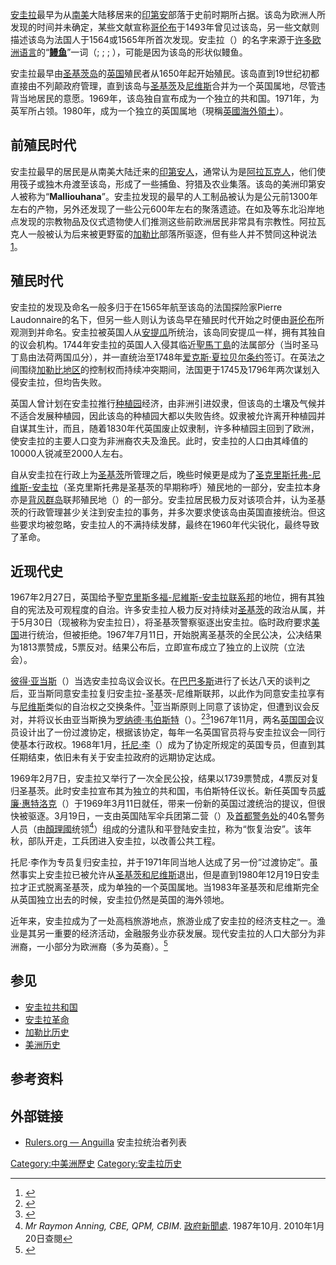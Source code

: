 [[安圭拉|安圭拉]]最早为从[[南美|南美]]大陆移居来的[[印第安|印第安]]部落于史前时期所占据。该岛为欧洲人所发现的时间并未确定，某些文献宣称[[哥伦布|哥伦布]]于1493年曾见过该岛，另一些文献则描述该岛为法国人于1564或1565年所首次发现。安圭拉（{{lang|en|Anguilla}}）的名字来源于[[罗曼语族|许多欧洲语言]]的“'''[[鳗鱼|鳗鱼]]'''”一词（{{lang-la|'''Anguilla'''}}; {{lang-es|anguila}}; {{lang-fr|anguille}}; {{lang-it|anguilla}}），可能是因为该岛的形状似鳗鱼。

安圭拉最早由[[圣基茨岛|圣基茨岛]]的[[英国|英国]]殖民者从1650年起开始殖民。该岛直到19世纪初都直接由不列颠政府管理，直到该岛与[[圣基茨岛|圣基茨]]及[[尼维斯|尼维斯]]合并为一个英国属地，尽管违背当地居民的意愿。1969年，该岛独自宣布成为一个独立的共和国。1971年，为英军所占领。1980年，成为一个独立的英国属地（現稱[[英國海外領土|英國海外領土]]）。

== 前殖民时代 ==
安圭拉最早的居民是从南美大陆迁来的[[印第安人|印第安人]]，通常认为是[[阿拉瓦克人|阿拉瓦克人]]，他们使用筏子或独木舟渡至该岛，形成了一些捕鱼、狩猎及农业集落。该岛的美洲印第安人被称为“'''Malliouhana'''”。安圭拉发现的最早的人工制品被认为是公元前1300年左右的产物，另外还发现了一些公元600年左右的聚落遗迹。在如{{lang|en|Big Springs}}及{{lang|en|Fountain Cavern}}等东北沿岸地点发现的宗教物品及仪式遗物使人们推测这些前欧洲居民非常具有宗教性。阿拉瓦克人一般被认为后来被更野蛮的[[加勒比人|加勒比]]部落所驱逐，但有些人并不赞同这种说法[https://web.archive.org/web/20050827040910/http://net.ai/precolumbian.html]。

== 殖民时代 ==
安圭拉的发现及命名一般多归于在1565年航至该岛的法国探险家Pierre Laudonnaire的名下，但另一些人则认为该岛早在殖民时代开始之时便由[[哥伦布|哥伦布]]所观测到并命名。安圭拉被英国人从[[安地卡島|安提瓜]]所统治，该岛同安提瓜一样，拥有其独自的议会机构。1744年安圭拉的英国人入侵其临近[[圣马丁岛_(加勒比海)|聖馬丁島]]的法属部分（当时圣马丁島由法荷两国瓜分），并一直统治至1748年[[第二亚琛和约|爱克斯·夏拉贝尔条约]]签订。在英法之间围绕[[加勒比地区|加勒比地区]]的控制权而持续冲突期间，法国更于1745及1796年两次谋划入侵安圭拉，但均告失败。

英国人曾计划在安圭拉推行[[种植园|种植园]]经济，由非洲引进奴隶，但该岛的土壤及气候并不适合发展种植园，因此该岛的种植园大都以失败告终。奴隶被允许离开种植园并自谋其生计，而且，随着1830年代英国废止奴隶制，许多种植园主回到了欧洲，使安圭拉的主要人口变为非洲裔农夫及渔民。此时，安圭拉的人口由其峰值的10000人锐减至2000人左右。

自从安圭拉在行政上为[[圣基茨|圣基茨]]所管理之后，晚些时候更是成为了[[聖克里斯多福-尼維斯-安圭拉|圣克里斯托弗-尼维斯-安圭拉]]（圣克里斯托弗是圣基茨的早期称呼）殖民地的一部分，安圭拉本身亦是[[背风群岛_(加勒比海)|背风群岛]]联邦殖民地（{{lang|en|Federal Colony of the Leeward Islands}}）的一部分。安圭拉居民极力反对该项合并，认为圣基茨的行政管理甚少关注到安圭拉的事务，并多次要求使该岛由英国直接统治。但这些要求均被忽略，安圭拉人的不满持续发酵，最终在1960年代尖锐化，最终导致了革命。

== 近现代史 ==
1967年2月27日，英国给予[[聖克里斯多福-尼維斯-安圭拉|聖克里斯多福-尼維斯-安圭拉]][[联系邦|联系邦]]的地位，拥有其独自的宪法及可观程度的自治。许多安圭拉人极力反对持续对[[圣基茨|圣基茨]]的政治从属，并于5月30日（现被称为安圭拉日），将圣基茨警察驱逐出安圭拉。临时政府要求[[美国|美国]]进行统治，但被拒绝。1967年7月11日，开始脱离圣基茨的全民公决，公决结果为1813票赞成，5票反对。结果公布后，立即宣布成立了独立的上议院（立法会）。

[[彼得·亚当斯|彼得·亚当斯]]（{{lang|en|Peter Adams}}）当选安圭拉岛议会议长。在[[巴巴多斯|巴巴多斯]]进行了长达八天的谈判之后，亚当斯同意安圭拉复归安圭拉-圣基茨-尼维斯联邦，以此作为同意安圭拉享有与[[尼维斯|尼维斯]]类似的自治权之交换条件。<ref name="modestobee">{{cite news
|title=Anguilla goes back to union
|url=http://news.google.com/newspapers?id=HxExAAAAIBAJ&sjid=6eAFAAAAIBAJ&dq=anguilla%20peter-adams&pg=6076%2C330405
|newspaper=[[The_Modesto_Bee|The Modesto Bee]] |date=August 1, 1967 |accessdate=June 5, 2012}}</ref>亚当斯原则上同意了该协定，但遭到议会反对，并将议长由亚当斯换为[[罗纳德·韦伯斯特|罗纳德·韦伯斯特]]（{{lang|en|Ronald Webster}}）。<ref name="newscourier">{{cite news
|title=Anguilla levels warning at force
|url=http://news.google.com/newspapers?id=Kn1JAAAAIBAJ&sjid=lwsNAAAAIBAJ&dq=anguilla%20peter%20adams&pg=2384%2C2545725
|newspaper=[[The_News_and_Courier|The News and Courier]] |date=August 12, 1967 |accessdate=June 5, 2012}}
</ref><ref name="leaderpost">{{cite news
|title=Anguilla seeks permanent ally
|last=Berrellez
|first=Robert
|url=http://news.google.com/newspapers?id=WepUAAAAIBAJ&sjid=lzwNAAAAIBAJ&dq=anguilla%20peter-adams&pg=2408%2C1612310
|newspaper=[[The_Leader-Post|The Leader-Post]]
|date=September 9, 1967
|accessdate=June 5, 2012
|archive-date=2016-04-29
|archive-url=https://web.archive.org/web/20160429084532/https://news.google.com/newspapers?id=WepUAAAAIBAJ&sjid=lzwNAAAAIBAJ&dq=anguilla%20peter-adams&pg=2408,1612310
|dead-url=no
}}</ref>1967年11月，两名[[英国国会|英国国会]]议员设计出了一份过渡协定，根据该协定，每年一名英国官员将与安圭拉议会一同行使基本行政权。1968年1月，[[托尼·李|托尼·李]]（{{lang|en|Tony Lee}}）成为了协定所规定的英国专员，但直到其任期结束，依旧未有关于安圭拉政府的远期协定达成。

1969年2月7日，安圭拉又举行了一次全民公投，结果以1739票赞成，4票反对复归圣基茨。此时安圭拉宣布其为独立的共和国，韦伯斯特任议长。新任英国专员[[威廉·惠特洛克|威廉·惠特洛克]]（{{lang|en|William Whitlock}}）于1969年3月11日就任，带来一份新的英国过渡统治的提议，但很快被驱逐。3月19日，一支由英国陆军伞兵团第二营（{{lang|en|The Second Battalion, Parachute Regiment}}）及[[倫敦警察廳|首都警务处]]的40名警务人员（由[[顏理國|顏理國]]统领<ref name="bio">''Mr Raymon Anning, CBE, QPM, CBIM''. [[政府新聞處|政府新聞處]]. 1987年10月. 2010年1月20日查閱</ref>）组成的分遣队和平登陆安圭拉，称为“恢复治安”。该年秋，部队开走，工兵团进入安圭拉，以改善公共工程。

托尼·李作为专员复归安圭拉，并于1971年同当地人达成了另一份“过渡协定”。虽然事实上安圭拉已被允许从[[圣基茨和尼维斯|圣基茨和尼维斯]]退出，但是直到1980年12月19日安圭拉才正式脱离圣基茨，成为单独的一个英国属地。当1983年圣基茨和尼维斯完全从英国独立出去的时候，安圭拉仍然是英国的海外领地。

近年来，安圭拉成为了一处高档旅游地点，旅游业成了安圭拉的经济支柱之一。渔业是其另一重要的经济活动，金融服务业亦获发展。现代安圭拉的人口大部分为非洲裔，一小部分为欧洲裔（多为英裔）。<ref>{{cite book|title=Fodor's in Focus St. Maarten, St. Barths & Anguilla|url=https://archive.org/details/stmaartenstbarth0000unse|page=[https://archive.org/details/stmaartenstbarth0000unse/page/110 110]|isbn=978-1-4000-0758-5|edition=First|publisher=''[[Fodor's|Fodor's]]''|year=2008}}</ref>

== 参见 ==
*[[安圭拉共和国|安圭拉共和国]]
*[[安圭拉革命|安圭拉革命]]
*[[加勒比历史|加勒比历史]]
*[[美洲历史|美洲历史]]

== 参考资料 ==
{{Reflist}}

== 外部链接 ==
{{wikiatlas|Anguilla}}
* [http://www.rulers.org/rula2.html#anguilla Rulers.org — Anguilla]{{Wayback|url=http://www.rulers.org/rula2.html#anguilla |date=20151214180324 }} 安圭拉统治者列表
{{美洲题目|历史}}
[[Category:中美洲歷史|Category:中美洲歷史]]
[[Category:安圭拉历史|Category:安圭拉历史]]